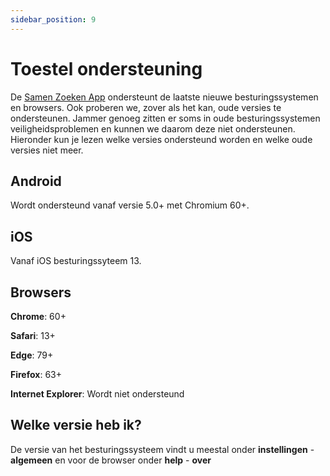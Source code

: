 ```yaml
---
sidebar_position: 9
---
```


# Toestel ondersteuning

De [Samen Zoeken App](https://samenzoeken.app) ondersteunt de laatste nieuwe besturingssystemen en browsers. Ook proberen we, zover als het kan, oude versies te ondersteunen. 
Jammer genoeg zitten er soms in oude besturingssystemen veiligheidsproblemen en kunnen we daarom deze niet ondersteunen. 
Hieronder kun je lezen welke versies ondersteund worden en welke oude versies niet meer.

## Android

Wordt ondersteund vanaf versie 5.0+ met Chromium 60+.

## iOS

Vanaf iOS besturingssyteem 13.

## Browsers

**Chrome**: 60+

**Safari**: 13+

**Edge**: 79+

**Firefox**: 63+

**Internet Explorer**: Wordt niet ondersteund

## Welke versie heb ik?

De versie van het besturingssysteem vindt u meestal onder **instellingen** - **algemeen** en voor de browser onder **help** - **over**
